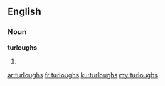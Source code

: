 ==English==

===Noun===
'''turloughs'''

# {{plural of|turlough}}

[[ar:turloughs]]
[[fr:turloughs]]
[[ku:turloughs]]
[[my:turloughs]]